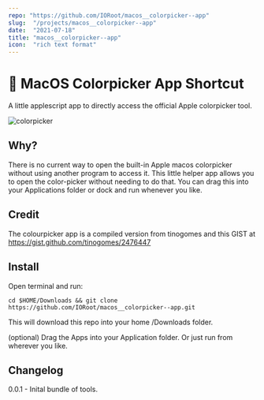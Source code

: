```yaml
---
repo: "https://github.com/IORoot/macos__colorpicker--app"
slug:  "/projects/macos__colorpicker--app"
date:  "2021-07-18"
title: "macos__colorpicker--app"
icon:  "rich text format"
---
```



# 🌈 MacOS Colorpicker App Shortcut

A little applescript app to directly access the official Apple colorpicker tool.

![colorpicker](https://github.com/IORoot/macos__colorpicker--app/blob/79a9a5cfedcdf508e24ee0e9117b3811b1758164/docs/colorpicker.png?raw=true)


## Why?

There is no current way to open the built-in Apple macos colorpicker without using another program to access it. 
This little helper app allows you to open the color-picker without needing to do that. You can drag this into your Applications folder or dock and run whenever you like.


## Credit

The colourpicker app is a compiled version from tinogomes and this GIST at https://gist.github.com/tinogomes/2476447

## Install

Open terminal and run:
```
cd $HOME/Downloads && git clone https://github.com/IORoot/macos__colorpicker--app.git
```
This will download this repo into your home /Downloads folder.

(optional) Drag the Apps into your Application folder. Or just run from wherever you like.

## Changelog

0.0.1 - Inital bundle of tools.
